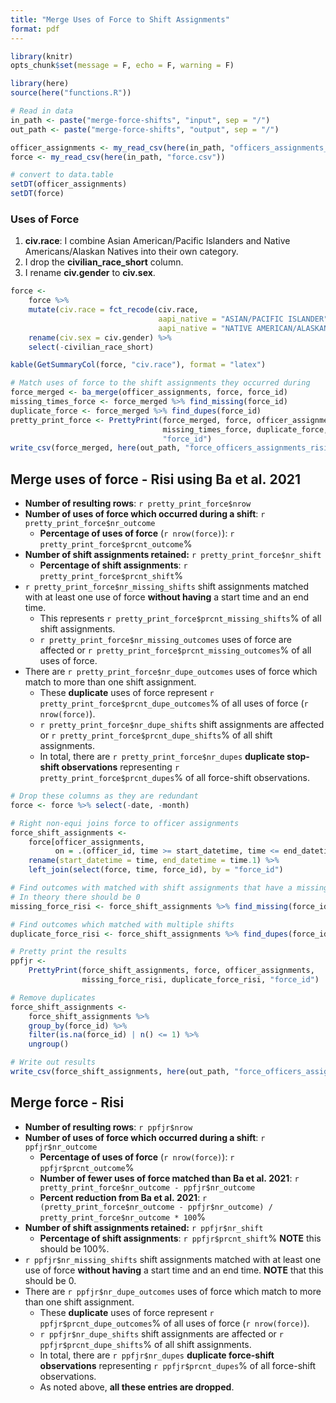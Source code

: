 ```yaml
---
title: "Merge Uses of Force to Shift Assignments"
format: pdf
---
```


```r
library(knitr)
opts_chunk$set(message = F, echo = F, warning = F)

library(here)
source(here("functions.R"))

# Read in data
in_path <- paste("merge-force-shifts", "input", sep = "/")
out_path <- paste("merge-force-shifts", "output", sep = "/")

officer_assignments <- my_read_csv(here(in_path, "officers_assignments_risi.csv"))
force <- my_read_csv(here(in_path, "force.csv"))

# convert to data.table
setDT(officer_assignments)
setDT(force)
```

### Uses of Force
1. **civ.race**: I combine Asian American/Pacific Islanders and Native Americans/Alaskan Natives into their own category.
2. I drop the **civilian_race_short** column.
3. I rename **civ.gender** to **civ.sex**.

```r
force <-
    force %>%
    mutate(civ.race = fct_recode(civ.race,
                                 aapi_native = "ASIAN/PACIFIC ISLANDER",
                                 aapi_native = "NATIVE AMERICAN/ALASKAN NATIVE")) %>%
    rename(civ.sex = civ.gender) %>%
    select(-civilian_race_short)

kable(GetSummaryCol(force, "civ.race"), format = "latex")
```

```r
# Match uses of force to the shift assignments they occurred during
force_merged <- ba_merge(officer_assignments, force, force_id)
missing_times_force <- force_merged %>% find_missing(force_id)
duplicate_force <- force_merged %>% find_dupes(force_id)
pretty_print_force <- PrettyPrint(force_merged, force, officer_assignments,
                                  missing_times_force, duplicate_force,
                                  "force_id")
write_csv(force_merged, here(out_path, "force_officers_assignments_risi_max.csv"))
```

## Merge uses of force - Risi using Ba et al. 2021

* **Number of resulting rows**: `r pretty_print_force$nrow`
* **Number of uses of force which occurred during a shift**: `r pretty_print_force$nr_outcome`
    * **Percentage of uses of force** (`r nrow(force)`): `r pretty_print_force$prcnt_outcome`%
* **Number of shift assignments retained:** `r pretty_print_force$nr_shift`
    * **Percentage of shift assignments**: `r pretty_print_force$prcnt_shift`%
* `r pretty_print_force$nr_missing_shifts` shift assignments matched with at least one use of force **without having** a start time and an end time.
    * This represents `r pretty_print_force$prcnt_missing_shifts`% of all shift assignments.
    * `r pretty_print_force$nr_missing_outcomes` uses of force are affected or `r pretty_print_force$prcnt_missing_outcomes`% of all uses of force.
* There are `r pretty_print_force$nr_dupe_outcomes` uses of force which match to more than one shift assignment.
    * These **duplicate** uses of force represent `r pretty_print_force$prcnt_dupe_outcomes`% of all uses of force (`r nrow(force)`).
    * `r pretty_print_force$nr_dupe_shifts` shift assignments are affected or `r pretty_print_force$prcnt_dupe_shifts`% of all shift assignments.
    * In total, there are `r pretty_print_force$nr_dupes` **duplicate stop-shift observations** representing `r pretty_print_force$prcnt_dupes`% of all force-shift observations.

```r
# Drop these columns as they are redundant
force <- force %>% select(-date, -month)

# Right non-equi joins force to officer assignments
force_shift_assignments <-
    force[officer_assignments,
          on = .(officer_id, time >= start_datetime, time <= end_datetime)] %>%
    rename(start_datetime = time, end_datetime = time.1) %>%
    left_join(select(force, time, force_id), by = "force_id")

# Find outcomes with matched with shift assignments that have a missing start and end time
# In theory there should be 0
missing_force_risi <- force_shift_assignments %>% find_missing(force_id)

# Find outcomes which matched with multiple shifts
duplicate_force_risi <- force_shift_assignments %>% find_dupes(force_id)

# Pretty print the results
ppfjr <-
    PrettyPrint(force_shift_assignments, force, officer_assignments,
                missing_force_risi, duplicate_force_risi, "force_id")

# Remove duplicates
force_shift_assignments <-
    force_shift_assignments %>%
    group_by(force_id) %>%
    filter(is.na(force_id) | n() <= 1) %>%
    ungroup()

# Write out results
write_csv(force_shift_assignments, here(out_path, "force_officers_assignments_risi_min.csv"))
```

## Merge force - Risi

* **Number of resulting rows**: `r ppfjr$nrow`
* **Number of uses of force which occurred during a shift**: `r ppfjr$nr_outcome`
    * **Percentage of uses of force** (`r nrow(force)`): `r ppfjr$prcnt_outcome`%
    * **Number of fewer uses of force matched than Ba et al. 2021**: `r pretty_print_force$nr_outcome - ppfjr$nr_outcome`
    * **Percent reduction from Ba et al. 2021**: `r (pretty_print_force$nr_outcome - ppfjr$nr_outcome) / pretty_print_force$nr_outcome * 100`%
* **Number of shift assignments retained:** `r ppfjr$nr_shift`
    * **Percentage of shift assignments**: `r ppfjr$prcnt_shift`% **NOTE** this should be 100%.
* `r ppfjr$nr_missing_shifts` shift assignments matched with at least one use of force **without having** a start time and an end time. **NOTE** that this should be 0.
* There are `r ppfjr$nr_dupe_outcomes` uses of force which match to more than one shift assignment.
    * These **duplicate** uses of force represent `r ppfjr$prcnt_dupe_outcomes`% of all uses of force (`r nrow(force)`).
    * `r ppfjr$nr_dupe_shifts` shift assignments are affected or `r ppfjr$prcnt_dupe_shifts`% of all shift assignments.
    * In total, there are `r ppfjr$nr_dupes` **duplicate force-shift observations** representing `r ppfjr$prcnt_dupes`% of all force-shift observations.
    * As noted above, **all these entries are dropped**.
